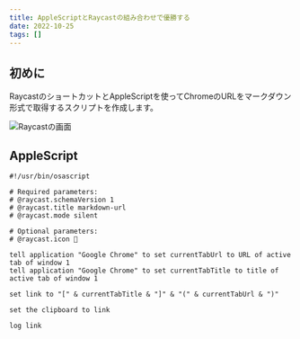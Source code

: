 ```yaml
---
title: AppleScriptとRaycastの組み合わせで優勝する
date: 2022-10-25
tags: []
---
```


## 初めに
RaycastのショートカットとAppleScriptを使ってChromeのURLをマークダウン形式で取得するスクリプトを作成します。

![Raycastの画面](../../images/test.png)

## AppleScript

```
#!/usr/bin/osascript

# Required parameters:
# @raycast.schemaVersion 1
# @raycast.title markdown-url
# @raycast.mode silent

# Optional parameters:
# @raycast.icon 🤖

tell application "Google Chrome" to set currentTabUrl to URL of active tab of window 1
tell application "Google Chrome" to set currentTabTitle to title of active tab of window 1

set link to "[" & currentTabTitle & "]" & "(" & currentTabUrl & ")"

set the clipboard to link

log link
```

